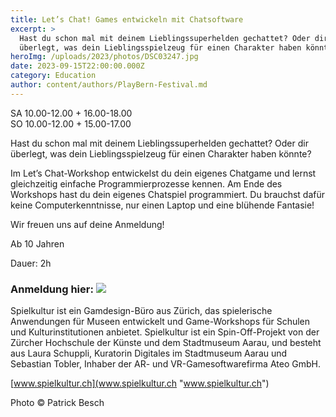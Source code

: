 ```yaml
---
title: Let’s Chat! Games entwickeln mit Chatsoftware
excerpt: >
  Hast du schon mal mit deinem Lieblingssuperhelden gechattet? Oder dir
  überlegt, was dein Lieblingsspielzeug für einen Charakter haben könnte?
heroImg: /uploads/2023/photos/DSC03247.jpg
date: 2023-09-15T22:00:00.000Z
category: Education
author: content/authors/PlayBern-Festival.md
---
```


SA 10.00-12.00 + 16.00-18.00     \
SO 10.00-12.00 + 15.00-17.00

Hast du schon mal mit deinem Lieblingssuperhelden gechattet? Oder dir überlegt, was dein Lieblingsspielzeug für einen Charakter haben könnte?

Im Let’s Chat-Workshop entwickelst du dein eigenes Chatgame und lernst gleichzeitig einfache Programmierprozesse kennen. Am Ende des Workshops hast du dein eigenes Chatspiel programmiert. Du brauchst dafür keine Computerkenntnisse, nur einen Laptop und eine blühende Fantasie!

Wir freuen uns auf deine Anmeldung!

Ab 10 Jahren

Dauer: 2h

### Anmeldung hier: ![](</uploads/PB23 Anmeldung Spielkultur.png>)

Spielkultur ist ein Gamdesign-Büro aus Zürich, das spielerische Anwendungen für Museen entwickelt und Game-Workshops für Schulen und Kulturinstitutionen anbietet. Spielkultur ist ein Spin-Off-Projekt von der Zürcher Hochschule der Künste und dem Stadtmuseum Aarau, und besteht aus Laura Schuppli, Kuratorin Digitales im Stadtmuseum Aarau und Sebastian Tobler, Inhaber der AR- und VR-Gamesoftwarefirma Ateo GmbH.

[www.spielkultur.ch](www.spielkultur.ch "www.spielkultur.ch")

Photo © Patrick Besch 
